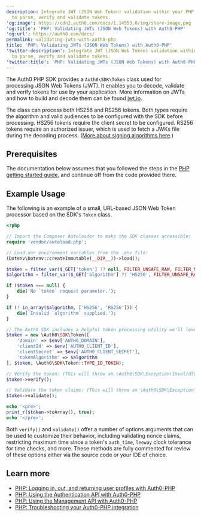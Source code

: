 ```yaml
---
description: Integrate JWT (JSON Web Token) validation within your PHP application
  to parse, verify and validate tokens.
'og:image': https://cdn2.auth0.com/docs/1.14553.0/img/share-image.png
'og:title': 'PHP: Validating JWTs (JSON Web Tokens) with Auth0-PHP'
'og:url': https://auth0.com/docs/
permalink: validating-jwts-with-auth0-php
title: 'PHP: Validating JWTs (JSON Web Tokens) with Auth0-PHP'
'twitter:description': Integrate JWT (JSON Web Token) validation within your PHP application
  to parse, verify and validate tokens.
'twitter:title': 'PHP: Validating JWTs (JSON Web Tokens) with Auth0-PHP'
---
```

The Auth0 PHP SDK provides a `Auth0\SDK\Token` class used for processing <Tooltip tip="JSON Web Token (JWT): Standard ID Token format (and often Access Token format) used to represent claims securely between two parties." cta="View Glossary" href="/docs/glossary?term=JSON+Web+Tokens">JSON Web Tokens</Tooltip> (JWT). It enables you to decode, validate and verify tokens for use by your application. More information on JWTs and how to build and decode them can be found [jwt.io](https://jwt.io/).

The class can process both HS256 and RS256 tokens. Both types require the algorithm and valid audiences to be configured with the SDK before processing. HS256 tokens require the <Tooltip tip="Client Secret: Secret used by a client (application) to authenticate with the Authorization Server; it should be known to only the client and the Authorization Server and must be sufficiently random to not be guessable." cta="View Glossary" href="/docs/glossary?term=client+secret">client secret</Tooltip> to be configured. RS256 tokens require an authorized issuer, which is used to fetch a JWKs file during the decoding process. ([More about signing algorithms here](https://auth0.com/blog/navigating-rs256-and-jwks/).)

## Prerequisites

The documentation below assumes that you followed the steps in the [PHP getting started guide](/docs/libraries/auth0-php), and continue off from the code provided there.

## Example Usage

The following is an example of a small, URL-based JSON Web Token processor based on the SDK's `Token` class.

```php lines expandable
<?php

// Import the Composer Autoloader to make the SDK classes accessible:
require 'vendor/autoload.php';

// Load our environment variables from the .env file:
(Dotenv\Dotenv::createImmutable(__DIR__))->load();

$token = filter_var($_GET['token'] ?? null, FILTER_UNSAFE_RAW, FILTER_NULL_ON_FAILURE);
$algorithm = filter_var($_GET['algorithm'] ?? 'HS256', FILTER_UNSAFE_RAW, FILTER_NULL_ON_FAILURE);

if ($token === null) {
    die('No `token` request parameter.');
}

if (! in_array($algorithm, ['HS256', 'RS256'])) {
    die('Invalid `algorithm` supplied.');
}

// The Auth0 SDK includes a helpful token processing utility we'll leverage for this:
$token = new \Auth0\SDK\Token([
    'domain' => $env['AUTH0_DOMAIN'],
    'clientId' => $env['AUTH0_CLIENT_ID'],
    'clientSecret' => $env['AUTH0_CLIENT_SECRET'],
    'tokenAlgorithm' => $algorithm
], $token, \Auth0\SDK\Token::TYPE_ID_TOKEN);

// Verify the token: (This will throw an \Auth0\SDK\Exception\InvalidTokenException if verification fails.)
$token->verify();

// Validate the token claims: (This will throw an \Auth0\SDK\Exception\InvalidTokenException if validation fails.)
$token->validate();

echo '<pre>';
print_r($token->toArray(), true);
echo '</pre>';
```

Both `verify()` and `validate()` offer a number of options arguments that can be used to customize their behavior, including validating <Tooltip tip="Nonce: Arbitrary number issued once in an authentication protocol to detect and prevent replay attacks." cta="View Glossary" href="/docs/glossary?term=nonce">nonce</Tooltip> claims, restricting maximum time since a token's `auth_time`, `leeway` clock tolerance for time checks, and more. These methods are fully commented for review of these options either via the source code or your IDE of choice.

## Learn more

* [PHP: Logging in, out, and returning user profiles with Auth0-PHP](/docs/libraries/auth0-php/auth0-php-basic-use)
* [PHP: Using the Authentication API with Auth0-PHP](/docs/libraries/auth0-php/using-the-authentication-api-with-auth0-php)
* [PHP: Using the Management API with Auth0-PHP](/docs/libraries/auth0-php/using-the-management-api-with-auth0-php)
* [PHP: Troubleshooting your Auth0-PHP integration](/docs/libraries/auth0-php/troubleshoot-auth0-php-library)